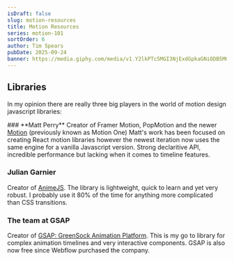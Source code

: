```yaml
---
isDraft: false
slug: motion-resources
title: Motion Resources
series: motion-101
sortOrder: 6
author: Tim Spears
pubDate: 2025-09-24
banner: https://media.giphy.com/media/v1.Y2lkPTc5MGI3NjExdGpkaGNiODB5MG80czgxZ205M2dxM3BhdnprMW42djhzdm9jeG1odSZlcD12MV9naWZzX3NlYXJjaCZjdD1n/RLJJ9GyPKLNE4/giphy.gif
---
```


## Libraries

In my opinion there are really three big players in the world of motion design javascript libraries:

<div style="font-size: var(--font-size-xl);">
### **Matt Perry**
Creator of Framer Motion, PopMotion and the newer <a href="https://motion.dev/" target="_blank">Motion</a> (previously known as Motion One)
Matt's work has been focused on creating React motion libraries however the newest iteration now uses the same engine for a vanilla Javascript version.
Strong declaritive API, incredible performance but lacking when it comes to timeline features.

### **Julian Garnier**
Creator of <a href="https://animejs.com/" target="_blank">AnimeJS</a>.
The library is lightweight, quick to learn and yet very robust. I probably use it 80% of the time for anything more complicated than CSS transitions.

### **The team at GSAP**
Creator of <a href="https://greensock.com/gsap/" target="_blank">GSAP: GreenSock Animation Platform</a>.
This is my go to library for complex animation timelines and very interactive components.
GSAP is also now free since Webflow purchased the company.
</div>